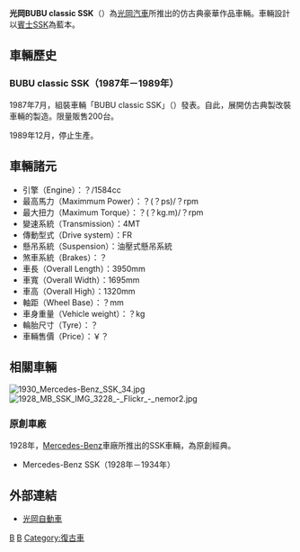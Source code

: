 '''光岡BUBU classic SSK'''（'''{{lang|ja|BUBUクラッシックSSK}}'''）為[[光岡汽車|光岡汽車]]所推出的仿古典豪華作品車輛。車輛設計以[[賓士|賓士]]SSK為藍本。

== 車輛歷史 ==

=== BUBU classic SSK（1987年－1989年） ===
1987年7月，組裝車輛「BUBU classic SSK」（{{lang|ja|BUBUクラッシックSSK}}）發表。自此，展開仿古典製改裝車輛的製造。限量販售200台。

1989年12月，停止生產。

== 車輛諸元 ==
*引擎（Engine）：？/1584cc 
*最高馬力（Maximmum Power）：？(？ps)/？rpm 
*最大扭力（Maximum Torque）：？(？kg.m)/？rpm 
*變速系統（Transmission）：4MT 
*傳動型式（Drive system）：FR 
*懸吊系統（Suspension）：油壓式懸吊系統 
*煞車系統（Brakes）：？ 
*車長（Overall Length）：3950mm 
*車寬（Overall Width）：1695mm 
*車高（Overall High）：1320mm 
*軸距（Wheel Base）：？mm 
*車身重量（Vehicle weight）：？kg 
*輪胎尺寸（Tyre）：？ 
*車輛售價（Price）：￥？

== 相關車輛 ==
[[File:1930_Mercedes-Benz_SSK_34.jpg|thumb]]
[[File:1928_MB_SSK_IMG_3228_-_Flickr_-_nemor2.jpg|thumb]]
=== 原創車廠 ===
1928年，[[賓士|Mercedes-Benz]]車廠所推出的SSK車輛，為原創經典。

*Mercedes-Benz SSK（1928年－1934年）

==外部連結==
* [http://www.mitsuoka-motor.com 光岡自動車]{{Wayback|url=http://www.mitsuoka-motor.com/ |date=20200921180308 }}

[[Category:光岡汽車|B]]
[[Category:中型車|B]]
[[Category:復古車|Category:復古車]]